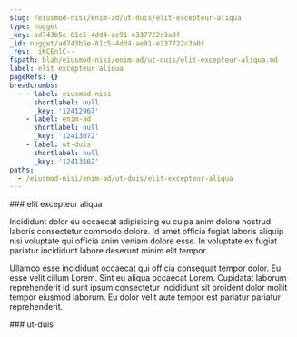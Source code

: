 ```yaml
---
slug: /eiusmod-nisi/enim-ad/ut-duis/elit-excepteur-aliqua
type: nugget
_key: ad743b5e-81c5-4dd4-ae91-e337722c3a0f
_id: nugget/ad743b5e-81c5-4dd4-ae91-e337722c3a0f
_rev: _iKCEnlC--_
fspath: blah/eiusmod-nisi/enim-ad/ut-duis/elit-excepteur-aliqua.md
label: elit excepteur aliqua
pageRefs: {}
breadcrumbs:
  - - label: eiusmod-nisi
      shortlabel: null
      _key: '12412967'
    - label: enim-ad
      shortlabel: null
      _key: '12413072'
    - label: ut-duis
      shortlabel: null
      _key: '12413162'
paths:
  - /eiusmod-nisi/enim-ad/ut-duis/elit-excepteur-aliqua
---
```


<NuggetArea>
<Nugget slug="/eiusmod-nisi/enim-ad/ut-duis/elit-excepteur-aliqua" type="nugget" _key="ad743b5e-81c5-4dd4-ae91-e337722c3a0f" _id="nugget/ad743b5e-81c5-4dd4-ae91-e337722c3a0f" _rev="_iKCEnlC--_" fspath="blah/eiusmod-nisi/enim-ad/ut-duis/elit-excepteur-aliqua.md" label="elit excepteur aliqua" paths="/eiusmod-nisi/enim-ad/ut-duis/elit-excepteur-aliqua">
<NuggetBody>
### elit excepteur aliqua

Incididunt dolor eu occaecat adipisicing eu culpa anim dolore nostrud laboris consectetur commodo dolore. Id amet officia fugiat laboris aliquip nisi voluptate qui officia anim veniam dolore esse. In voluptate ex fugiat pariatur incididunt labore deserunt minim elit tempor.

Ullamco esse incididunt occaecat qui officia consequat tempor dolor. Eu esse velit cillum Lorem. Sint eu aliqua occaecat Lorem. Cupidatat laborum reprehenderit id sunt ipsum consectetur incididunt sit proident dolor mollit tempor eiusmod laborum. Eu dolor velit aute tempor est pariatur pariatur reprehenderit.

</NuggetBody>
<Breadcrumbs>
<Crumbs>
<Crumb _key="12412967" label="eiusmod-nisi" /><Crumb _key="12413072" label="enim-ad" /><Crumb _key="12413162" label="ut-duis" />
</Crumbs>
</Breadcrumbs>
</Nugget>

<NuggetsInbound>
</NuggetsInbound>
<NuggetsOutbound>
</NuggetsOutbound>
</NuggetArea>
<PassagesInbound>
<Passage direction="inbound" type="passage" _key="12413162" _id="passage/12413162" _rev="_iKCEnl---_" label="ut-duis" passage="ut-duis" fspath="blah/eiusmod-nisi/enim-ad/ut-duis" paths="/eiusmod-nisi/enim-ad/ut-duis" slug="/eiusmod-nisi/enim-ad/ut-duis">
<NuggetBody>
### ut-duis

</NuggetBody>
<Breadcrumbs>
<Crumbs>
<Crumb _key="12412967" label="eiusmod-nisi" /><Crumb _key="12413072" label="enim-ad" />
</Crumbs>
</Breadcrumbs>
</Passage>

</PassagesInbound>
<PassagesOutbound>
</PassagesOutbound>